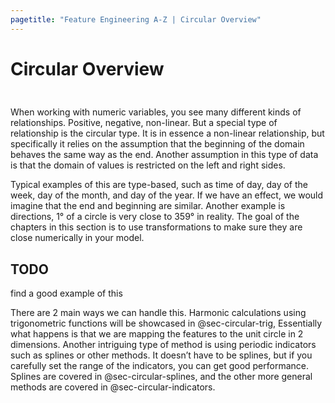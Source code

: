 ```yaml
---
pagetitle: "Feature Engineering A-Z | Circular Overview"
---
```


# Circular Overview {#sec-circular}

::: {style="visibility: hidden; height: 0px;"}
## Circular Overview
:::

When working with numeric variables, you see many different kinds of relationships.
Positive, negative, non-linear.
But a special type of relationship is the circular type.
It is in essence a non-linear relationship, but specifically it relies on the assumption that the beginning of the domain behaves the same way as the end.
Another assumption in this type of data is that the domain of values is restricted on the left and right sides.

Typical examples of this are type-based, such as time of day, day of the week, day of the month, and day of the year.
If we have an effect, we would imagine that the end and beginning are similar.
Another example is directions, 1° of a circle is very close to 359° in reality.
The goal of the chapters in this section is to use transformations to make sure they are close numerically in your model.

::: callout-caution
# TODO

find a good example of this
:::

There are 2 main ways we can handle this.
Harmonic calculations using trigonometric functions will be showcased in @sec-circular-trig, Essentially what happens is that we are mapping the features to the unit circle in 2 dimensions.
Another intriguing type of method is using periodic indicators such as splines or other methods.
It doesn't have to be splines, but if you carefully set the range of the indicators, you can get good performance.
Splines are covered in @sec-circular-splines, and the other more general methods are covered in @sec-circular-indicators.